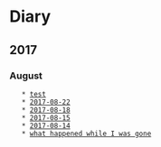 
= Diary =

== 2017 ==

=== August ===
    * [[2017-08-23|test]]
    * [[2017-08-22]]
    * [[2017-08-18]]
    * [[2017-08-15]]
    * [[2017-08-14]]
    * [[2017-08-07|what happened while I was gone]]
